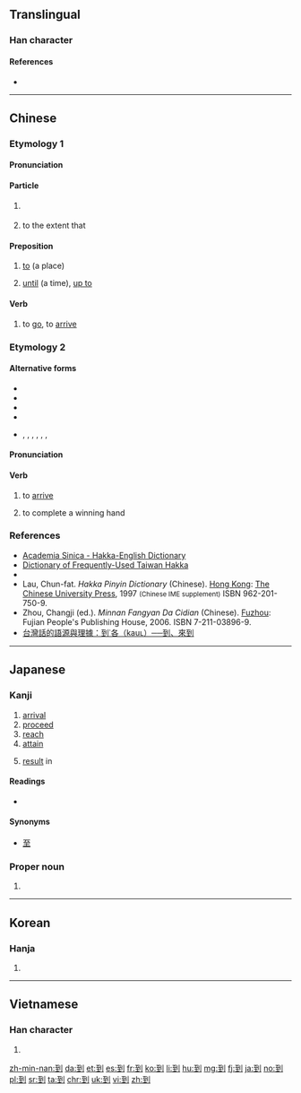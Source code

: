 ==Translingual==
{{stroke order|strokes=8}}
{{stroke order|type=animate}}
{{Han etyl}}

===Han character===
{{Han char|rn=18|rad=刀|as=06|sn=8|four=12100|canj=MGLN|ids=⿰至刂}}

====References====
* {{Han ref|kx=0138.360|dkj=01950|dj=0314.130|hdz=10334.030|uh=5230|ud=21040|bh=A8EC|bd=43244}}

----

==Chinese==
{{zh-forms}}

===Etymology 1===

====Pronunciation====
{{zh-pron
|m=dào
|ma=zh-dào.ogg
|c=dou3,dou3-2
|c_note=dou<sup>3-2</sup> is only used for the first sense under "Particle"
|h=pfs=to
|mn=tàu/tò
|mn_note=tàu - vernacular; tò - literary
|w=2tau
|mc=y
|oc=y
|cat=part,prep,v,adj
}}

====Particle====
{{zh-particle}}

# {{non-gloss definition|a verbal suffix that indicates the (successful) completion of an action|link=y}}
#: {{zh-usex|找到|to find (to search + completion)}}
#: {{zh-usex|做到|to achieve, to accomplish (to do + completion)}}
#: {{zh-usex|聽到|to hear (to listen + completion)}}
#: {{zh-usex|你 怎麼 沒有 聽 到 我 的 敲門 聲？|How did you not hear my knocking on the door?}}
# {{lb|zh|Cantonese|Hakka}} to the extent that
#: {{zh-usex|佢 嘈 到 我 瞓 唔 著[着]{zoek6}。|He is '''so''' noisy '''that''' I couldn't go to sleep.|C}}

====Preposition====
{{zh-prep}}

# [[to]] (a place)
#: {{zh-usex|他 到 中國 去 了。|He has gone '''to''' China.}}
#: {{zh-usex|我 最近 搬 到 這 個 地區。|I recently moved '''to''' this area.}}
# [[until]] (a time), [[up to]]
#: {{zh-usex|這 家 店 從 9 點 開 到 18 點。|This shop is open from 9 '''to''' 6 o'clock.}}
#: {{zh-usex|我們 要 把 假{jià}期 推遲 到 天氣 好些 的 時候。|We shall delay our holiday '''until''' the weather is better.}}

====Verb====
{{zh-verb}}
# to [[go]], to [[arrive]]
#: {{zh-usex|火車 到 了|The train has '''arrived'''.}}

===Etymology 2===

====Alternative forms====
* {{zh-l|遘}}
* {{zh-l|告}}
* {{zh-l|至}}
* {{zh-l|甲}}
* {{qualifier|rare}} {{zh-l|各}}, {{zh-l|格}}, {{zh-l|𢓜}}, {{zh-l|佫}}, {{zh-l|徦}}, {{zh-l|假}}, {{zh-l|臵}}

====Pronunciation====
{{zh-pron
|mn=kàu
|mn-t=gau3
|md=gáu
|cat=v
}}

====Verb====
# to [[arrive]]
#: {{zh-usex|伊 到 厝 矣。|He has [[arrived]] home.|MN|tr=I kàu chhù--ah.}}
# {{lb|zh|mahjong|playing cards}} to complete a winning hand

===References===
* [http://minhakka.ling.sinica.edu.tw/bkg/hakyin/search.php?DETAIL=1&LIMIT=id=42663&dbname=su_tian_1&graph=2 Academia Sinica - Hakka-English Dictionary]
* [http://hakka.dict.edu.tw/hakkadict/index.htm Dictionary of Frequently-Used Taiwan Hakka]
* {{thcwd|3607}}
* Lau, Chun-fat. ''Hakka Pinyin Dictionary'' (Chinese). [[Hong Kong]]: [[w:Chinese University of Hong Kong|The Chinese University Press]], 1997 <small>(Chinese IME supplement)</small> ISBN 962-201-750-9.
* Zhou, Changji (ed.). ''Minnan Fangyan Da Cidian'' (Chinese). [[Fuzhou]]: Fujian People's Publishing House, 2006. ISBN 7-211-03896-9.
* [https://taiwanlanguage.wordpress.com/2011/10/08/%E5%88%B0%CB%99%E5%90%84%EF%BC%88kau%CA%9F%EF%BC%89%E2%94%80%E2%94%80%E5%88%B0%E3%80%81%E4%BE%86%E5%88%B0/ 台灣話的語源與理據：到˙各（kauʟ）──到、來到]

{{zh-cat|Beginning}}

----

==Japanese==

===Kanji===
{{ja-kanji|grade=c|rs=刀06}}

# [[arrival]]
# [[proceed]]
# [[reach]]
# [[attain]]
# {{context|archaic|lang=ja|sort=いたる}} [[result]] in

====Readings====
* {{ja-readings|on=[[とう]] (tō)|kun=[[いたる]] (itaru) {{context|colloquial|lang=ja|sort=いたる}}}}

====Synonyms====
* [[至]]

{{ja-kref
|jis=457E
|ku=3794
|shift=939e
|euc=C5FE
|freq=1032
|nelson=3846
|newnelson=477
|halpern=1264
|kld=848
|heisig=755
|tuttle=2f6.4
}}

===Proper noun===
{{ja-pos|いたる|proper}}

# {{given name|male|lang=ja|sort=いたる}}

----

==Korean==

===Hanja===
{{ko-hanja|hangeul=도|mr=to}}

# {{defn|lang=ko|sort=刀06}}

----

==Vietnamese==

===Han character===
{{vi-hantu|[[đáo]], [[đáu]], [[tráo]]|rs=刀06}}

# {{defn|lang=vi|sort=刀06}}

[[zh-min-nan:到]]
[[da:到]]
[[et:到]]
[[es:到]]
[[fr:到]]
[[ko:到]]
[[li:到]]
[[hu:到]]
[[mg:到]]
[[fj:到]]
[[ja:到]]
[[no:到]]
[[pl:到]]
[[sr:到]]
[[ta:到]]
[[chr:到]]
[[uk:到]]
[[vi:到]]
[[zh:到]]